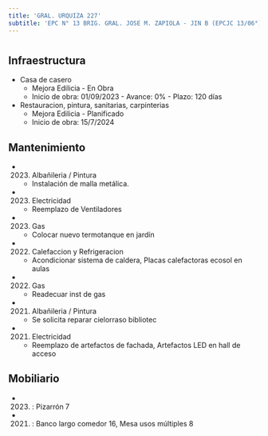 ```yaml
---
title: 'GRAL. URQUIZA 227'
subtitle: 'EPC N° 13 BRIG. GRAL. JOSE M. ZAPIOLA - JIN B (EPCJC 13/06°) MAESTRO F. REYES - EPA N° 13 BRIG.GRAL. JOSE MATIAS ZAPIOLA'
---
```


#
## Infraestructura

* Casa de casero 
    + Mejora Edilicia - En Obra 
    + Inicio de obra: 01/09/2023 - Avance: 0% - Plazo: 120 días 


* Restauracion, pintura, sanitarias, carpinterias 
    + Mejora Edilicia - Planificado 
    + Inicio de obra: 15/7/2024 






## Mantenimiento

*  (2023) Albañileria / Pintura 
    + Instalación de malla metálica.

*  (2023) Electricidad 
    + Reemplazo de Ventiladores

*  (2023) Gas 
    + Colocar nuevo termotanque en jardín

*  (2022) Calefaccion y Refrigeracion 
    + Acondicionar sistema de caldera, Placas calefactoras ecosol en aulas

*  (2022) Gas 
    + Readecuar inst de gas

*  (2021) Albañileria / Pintura 
    + Se solicita reparar cielorraso bibliotec

*  (2021) Electricidad 
    + Reemplazo de artefactos de fachada, Artefactos LED en hall de acceso





## Mobiliario

*  (2023) : Pizarrón 7 

*  (2021) : Banco largo comedor 16, Mesa usos múltiples 8 



